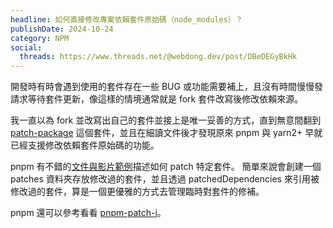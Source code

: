 ```yaml
---
headline: 如何直接修改專案依賴套件原始碼（node_modules）？
publishDate: 2024-10-24
category: NPM
social:
  threads: https://www.threads.net/@webdong.dev/post/DBeDEGyBkHk
---
```


開發時有時會遇到使用的套件存在一些 BUG 或功能需要補上，且沒有時間慢慢發請求等待套件更新，像這樣的情境通常就是 fork 套件改寫後修改依賴來源。

我一直以為 fork 並改寫出自己的套件並接上是唯一妥善的方式，直到無意間翻到 [patch-package](https://www.npmjs.com/package/patch-package) 這個套件，並且在細讀文件後才發現原來 pnpm 與 yarn2+ 早就已經支援修改依賴套件原始碼的功能。

pnpm 有不錯的[文件與影片範例](https://pnpm.io/cli/patch)描述如何 patch 特定套件。
簡單來說會創建一個 patches 資料夾存放修改過的套件，並且透過 patchedDependencies 來引用被修改過的套件，算是一個更優雅的方式去管理臨時對套件的修補。

pnpm 還可以參考看看 [pnpm-patch-i](https://github.com/antfu/pnpm-patch-i)。
